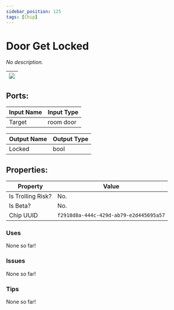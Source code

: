 ```yaml
---
sidebar_position: 125
tags: [Chip]
---
```


# Door Get Locked


*No description.*

| ![](https://images-ext-2.discordapp.net/external/MPmIaQzlEPmgGWlgi-WxBBXt0Bjv_zWPkg1y1f_sy3s/https/www.recroomcircuits.com/image/circuit/absolute-value?width=206&height=108) |
|-----|

## Ports:

| Input Name | Input Type |
|-----------|-----------|
| Target | room door |

| Output Name | Output Type |
|-----------|-----------|
| Locked | bool |

## Properties:

| Property  | Value |
|-------------------|-----------|
| Is Trolling Risk? | No. |
| Is Beta? | No. |
| Chip UUID | `f2918d8a-444c-429d-ab79-e2d445695a57` |

### Uses
None so far!

### Issues
None so far!

### Tips
None so far!
